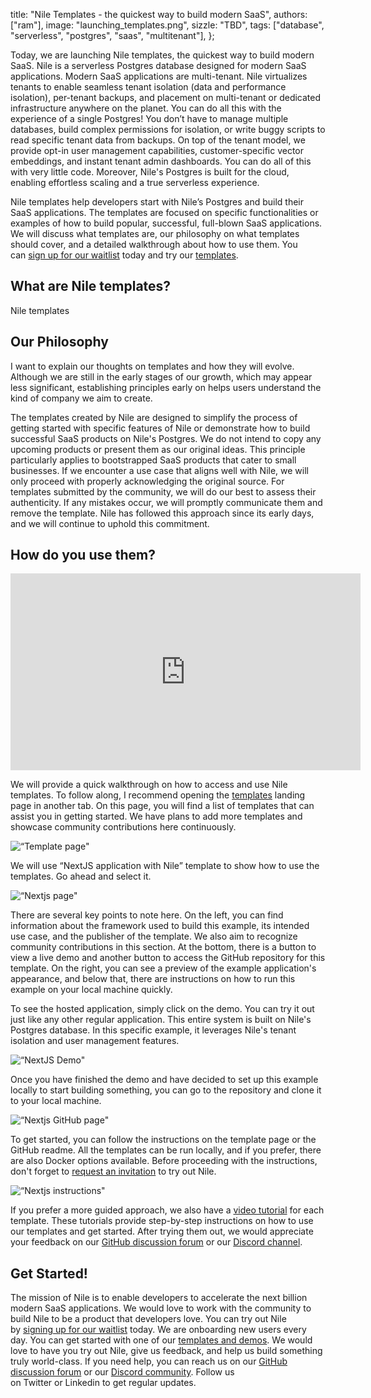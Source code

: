   title: "Nile Templates - the quickest way to build modern SaaS",
  authors: ["ram"],
  image: "launching_templates.png",
  sizzle:
    "TBD",
  tags: ["database", "serverless", "postgres", "saas", "multitenant"],
};

Today, we are launching Nile templates, the quickest way to build modern SaaS. Nile is a serverless Postgres database designed for modern SaaS applications. Modern SaaS applications are multi-tenant. Nile virtualizes tenants to enable seamless tenant isolation (data and performance isolation), per-tenant backups, and placement on multi-tenant or dedicated infrastructure anywhere on the planet. You can do all this with the experience of a single Postgres! You don’t have to manage multiple databases, build complex permissions for isolation, or write buggy scripts to read specific tenant data from backups. On top of the tenant model, we provide opt-in user management capabilities, customer-specific vector embeddings, and instant tenant admin dashboards. You can do all of this with very little code. Moreover, Nile's Postgres is built for the cloud, enabling effortless scaling and a true serverless experience. 

Nile templates help developers start with Nile’s Postgres and build their SaaS applications. The templates are focused on specific functionalities or examples of how to build popular, successful, full-blown SaaS applications. We will discuss what templates are, our philosophy on what templates should cover, and a detailed walkthrough about how to use them. You can [sign up for our waitlist](https://www.thenile.dev/) today and try our [templates](https://www.thenile.dev/templates).

## What are Nile templates?

Nile templates

## Our Philosophy

I want to explain our thoughts on templates and how they will evolve. Although we are still in the early stages of our growth, which may appear less significant, establishing principles early on helps users understand the kind of company we aim to create. 

The templates created by Nile are designed to simplify the process of getting started with specific features of Nile or demonstrate how to build successful SaaS products on Nile's Postgres. We do not intend to copy any upcoming products or present them as our original ideas. This principle particularly applies to bootstrapped SaaS products that cater to small businesses. If we encounter a use case that aligns well with Nile, we will only proceed with properly acknowledging the original source. For templates submitted by the community, we will do our best to assess their authenticity. If any mistakes occur, we will promptly communicate them and remove the template. Nile has followed this approach since its early days, and we will continue to uphold this commitment.

## How do you use them?

<iframe width="560" height="315" src="https://www.youtube.com/embed/vgv5FV6cHYc?si=Cvb_QWEdff4SQdFR" title="YouTube video player" frameborder="0" allow="accelerometer; autoplay; clipboard-write; encrypted-media; gyroscope; picture-in-picture; web-share" allowfullscreen></iframe>

We will provide a quick walkthrough on how to access and use Nile templates. To follow along, I recommend opening the [templates](https://www.thenile.dev/templates) landing page in another tab. On this page, you will find a list of templates that can assist you in getting started. We have plans to add more templates and showcase community contributions here continuously.

![“Template page"](/blog/template_page.png)

We will use “NextJS application with Nile” template to show how to use the templates. Go ahead and select it. 

![“Nextjs page"](/blog/nextjs_page.png)

There are several key points to note here. On the left, you can find information about the framework used to build this example, its intended use case, and the publisher of the template. We also aim to recognize community contributions in this section. At the bottom, there is a button to view a live demo and another button to access the GitHub repository for this template. On the right, you can see a preview of the example application's appearance, and below that, there are instructions on how to run this example on your local machine quickly.

To see the hosted application, simply click on the demo. You can try it out just like any other regular application. This entire system is built on Nile's Postgres database. In this specific example, it leverages Nile's tenant isolation and user management features.

![“NextJS Demo"](/blog/nextjs_demo.gif)

Once you have finished the demo and have decided to set up this example locally to start building something, you can go to the repository and clone it to your local machine.

![“Nextjs GitHub page"](/blog/nextjs_github_page.png)

To get started, you can follow the instructions on the template page or the GitHub readme. All the templates can be run locally, and if you prefer, there are also Docker options available. Before proceeding with the instructions, don't forget to [request an invitation](https://www.thenile.dev/) to try out Nile.

![“Nextjs instructions"](/blog/template_instructions.gif)

If you prefer a more guided approach, we also have a [video tutorial](https://www.youtube.com/@niledatabase/videos) for each template. These tutorials provide step-by-step instructions on how to use our templates and get started. After trying them out, we would appreciate your feedback on our [GitHub discussion forum](https://github.com/orgs/niledatabase/discussions) or our [Discord channel](https://discord.com/invite/8UuBB84tTy).

## Get Started!

The mission of Nile is to enable developers to accelerate the next billion modern SaaS applications. We would love to work with the community to build Nile to be a product that developers love. You can try out Nile by [signing up for our waitlist](https://www.thenile.dev/) today. We are onboarding new users every day. You can get started with one of our [templates and demos](https://www.thenile.dev/templates). We would love to have you try out Nile, give us feedback, and help us build something truly world-class. If you need help, you can reach us on our [GitHub discussion forum](https://github.com/orgs/niledatabase/discussions) or our [Discord community](https://discord.com/invite/8UuBB84tTy). Follow us on Twitter or Linkedin to get regular updates.